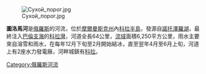 [[Image:Сухой_порог.jpg|right]]

'''圖洛馬河'''是[[俄羅斯|俄羅斯]]的河流，位於[[摩爾曼斯克州|摩爾曼斯克州]]內[[科拉半島|科拉半島]]，發源自[[諾托澤羅湖|諾托澤羅湖]]，最終注入[[巴倫支海|巴倫支海]]的[[科拉灣|科拉灣]]，河道全長64公里，[[流域|流域]]面積6,250平方公里，雨水主要來自溶雪和雨水，在每年12月下旬至2月開始結冰，直至翌年4月至6月上旬，河道上有2座水力發電廠，河畔城鎮有[[科拉|科拉]]。

{{Coord|68|53|21|N|33|0|48|E|display=title}}

[[Category:俄羅斯河流|Category:俄羅斯河流]]

{{Russia-geo-stub}}